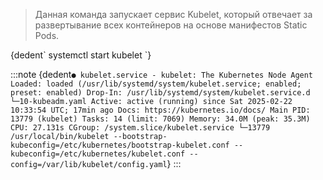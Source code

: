 
> Данная команда запускает сервис Kubelet, который отвечает за развертывание всех контейнеров на основе манифестов Static Pods.

<CodeBlock language="bash">
    {dedent`
        systemctl start kubelet
    `}
</CodeBlock>

:::note
<CodeBlock language="bash">
    {dedent`
        ● kubelet.service - kubelet: The Kubernetes Node Agent
                Loaded: loaded (/usr/lib/systemd/system/kubelet.service; enabled; preset: enabled)
            Drop-In: /usr/lib/systemd/system/kubelet.service.d
                        └─10-kubeadm.yaml
                Active: active (running) since Sat 2025-02-22 10:33:54 UTC; 17min ago
                Docs: https://kubernetes.io/docs/
            Main PID: 13779 (kubelet)
                Tasks: 14 (limit: 7069)
                Memory: 34.0M (peak: 35.3M)
                CPU: 27.131s
                CGroup: /system.slice/kubelet.service
                        └─13779 /usr/local/bin/kubelet --bootstrap-kubeconfig=/etc/kubernetes/bootstrap-kubelet.conf --kubeconfig=/etc/kubernetes/kubelet.conf --config=/var/lib/kubelet/config.yaml
    `}
</CodeBlock>
:::
